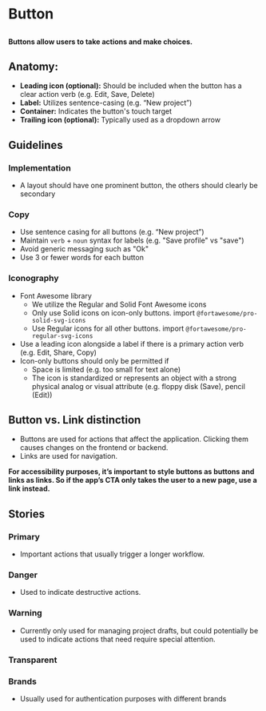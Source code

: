 
# Button

##

<h4>
	Buttons allow users to take actions and make choices.
</h4>

<Canvas>
  <Story id="components-button--primary" />
</Canvas>

## Anatomy:
- **Leading icon (optional):** Should be included when the button has a clear action verb (e.g. Edit, Save, Delete)
- **Label:** Utilizes sentence-casing (e.g. “New project”)
- **Container:** Indicates the button's touch target
- **Trailing icon (optional):** Typically used as a dropdown arrow


## Guidelines

### Implementation
- A layout should have one prominent button, the others should clearly be secondary

### Copy
- Use sentence casing for all buttons (e.g. “New project”)
- Maintain `verb` + `noun` syntax for labels (e.g. "Save profile" vs "save")
- Avoid generic messaging such as "Ok"
- Use 3 or fewer words for each button

### Iconography
- Font Awesome library
  - We utilize the Regular and Solid Font Awesome icons
  - Only use Solid icons on icon-only buttons. import `@fortawesome/pro-solid-svg-icons`
  - Use Regular icons for all other buttons. import `@fortawesome/pro-regular-svg-icons`
- Use a leading icon alongside a label if there is a primary action verb (e.g. Edit, Share, Copy)
- Icon-only buttons should only be permitted if
	- Space is limited (e.g. too small for text alone)
	- The icon is standardized or represents an object with a strong physical analog or visual attribute (e.g. floppy disk (Save), pencil (Edit))

## Button vs. Link distinction

- Buttons are used for actions that affect the application. Clicking them causes changes on the frontend or backend.
- Links are used for navigation.

**For accessibility purposes, it’s important to style buttons as buttons and links as links. So if the app’s CTA only takes the user to a new page, use a link instead.**


## Stories

### Primary

- Important actions that usually trigger a longer workflow.

<Preview>
  <Story id="components-button--primary" />
</Preview>

### Danger

- Used to indicate destructive actions.

<Preview>
  <Story id="components-button--danger" />
</Preview>

### Warning

- Currently only used for managing project drafts, but could potentially be used to indicate actions that need require special attention.

<Preview>
  <Story id="components-button--warning" />
</Preview>

### Transparent

<Preview>
  <Story id="components-button--transparent" />
</Preview>

### Brands
- Usually used for authentication purposes with different brands

<Preview>
  <Story id="components-button--brands" />
</Preview>

